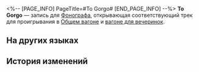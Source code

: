 <%-- [PAGE_INFO]
PageTitle=#To Gorgo#
[END_PAGE_INFO] --%>
{{Предмет Инфобокс
|id          = 210379
|Изображение = Предмет To Gorgo.png
|Тип         = Запись
|Инвентарь   = Ценные предметы
|Редкость    = 3
|Эффект      = 
|Описание    = Запись, которую можно воспроизвести на фонографе экспресса. Это может быть случайное приобретение или подарок от кого-то другого. Когда играет музыка, всплывают самые разные воспоминания: улыбки, встречи, прикосновения и волнение битвы. Может быть, поэтому, даже несмотря на стремительный прогресс общества, люди всё ещё собирают записи.<br />Текущая запись содержит трек To Gorgo.
}}
{{Описание|''Помни о коварстве и изменчивости, не смыкай прозорливых глаз. Не позволяй израненному телу падать ниц. Не бойся отдать жизнь, чтобы выстоять.''}}
'''To Gorgo''' — запись для [[Фонограф]]а, открывающая соответствующий трек для проигрывания в [[Общий вагон|Общем вагоне]] и [[Вагон для вечеринок|вагоне для вечеринок]].

==На других языках==
{{На других языках
|en   = ''To Gorgo''
|zhs  = 《致歌耳戈》
|zht  = 〈致歌耳戈〉
|ja   = 『ゴルゴーに捧ぐ』
|ko   = ≪고르고에게≫
|es   = Para Gorgo
|fr   = ''To Gorgo''
|ru   = To Gorgo
|th   = "To Gorgo"
|vi   = "Gửi Gorgo"
|de   = „Für Gorgo“
|id   = "To Gorgo"
|pt   = "To Gorgo"
}}

==История изменений==
{{История изменений|3.5}}